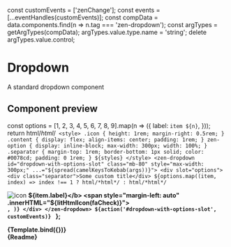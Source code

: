 
const customEvents = ['zenChange'];
const events = [...eventHandles(customEvents)];
const compData = data.components.find(n => n.tag === 'zen-dropdown');
const argTypes = getArgTypes(compData);
argTypes.value.type.name = 'string';
delete argTypes.value.control;

<Meta
  title="Forms/Dropdown"
  component="zen-dropdown"
  argTypes={argTypes}
/>

# Dropdown

A standard dropdown component

## Component preview

  const options = [1, 2, 3, 4, 5, 6, 7, 8, 9].map(n => ({
    label: `item ${n}`,
  }));
  return html/*html*/`
    <style>
      .icon {
        height: 1rem;
        margin-right: 0.5rem;
      }
      .content {
        display: flex;
        align-items: center;
        padding: 1rem;
      }
      zen-option {
        display: inline-block;
        max-width: 300px;
        width: 100%;
      }
      .separator {
        margin-top: 1rem;
        border-bottom: 1px solid;
        color: #0078cd;
        padding: 0 1rem;
      }
      ${styles}
    </style>
    <zen-dropdown id="dropdown-with-options-slot" class="mb-80" style="max-width: 300px;" ...="${spread(camelKeysToKebab(args))}">
      <div slot="options">
        <div class="separator">Some custom title</div>
        ${options.map((item, index) =>
          index !== 1
            ? html/*html*/`<zen-option label=${item.label} value=${item.label}></zen-option>`
            : html/*html*/`<zen-option default-padding="false" value=${item.label}>
                <div class="content" slot="content">
                  <img class="icon" src=${icon} alt="icon" />
                  <b>${item.label}</b>
                  <span style="margin-left: auto" .innerHTML="${litHtmlIcon(faCheck)}"></span>
                </div>
              </zen-option>`,
        )}
      </div>
    </zen-dropdown>
    ${action('#dropdown-with-options-slot', customEvents)}
  `
};

<Canvas>
  <Story
    name="button"
    args={{
      ...getDefaultArgs(argTypes),
      value: 'item 2'
    }}
  >
    {Template.bind({})}
  </Story>
</Canvas>

<Props story="button" />

<div class="stencildoc" />
<Description>{Readme}</Description>

